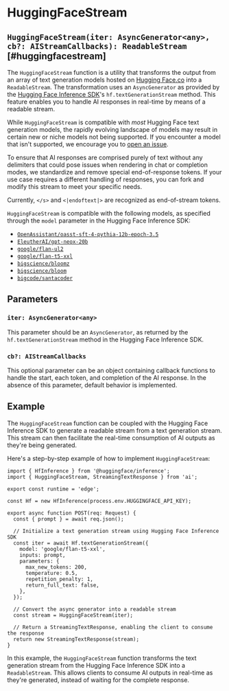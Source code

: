 # HuggingFaceStream

## `HuggingFaceStream(iter: AsyncGenerator<any>, cb?: AIStreamCallbacks): ReadableStream` [#huggingfacestream]

The `HuggingFaceStream` function is a utility that transforms the output from an array of text generation models hosted on [Hugging Face.co](https://huggingface.co) into a `ReadableStream`. The transformation uses an `AsyncGenerator` as provided by the [Hugging Face Inference SDK](https://huggingface.co/docs/huggingface.js/inference/README)'s `hf.textGenerationStream` method. This feature enables you to handle AI responses in real-time by means of a readable stream.

While `HuggingFaceStream` is compatible with _most_ Hugging Face text generation models, the rapidly evolving landscape of models may result in certain new or niche models not being supported. If you encounter a model that isn't supported, we encourage you to [open an issue](https://github.com/khulnasoft/ai/issues/new).

To ensure that AI responses are comprised purely of text without any delimiters that could pose issues when rendering in chat or completion modes, we standardize and remove special end-of-response tokens. If your use case requires a different handling of responses, you can fork and modify this stream to meet your specific needs.

Currently, `</s>` and `<|endoftext|>` are recognized as end-of-stream tokens.

`HuggingFaceStream` is compatible with the following models, as specified through the `model` parameter in the Hugging Face Inference SDK:

- [`OpenAssistant/oasst-sft-4-pythia-12b-epoch-3.5`](https://huggingface.co/OpenAssistant/oasst-sft-4-pythia-12b-epoch-3.5)
- [`EleutherAI/gpt-neox-20b`](https://huggingface.co/EleutherAI/gpt-neox-20b)
- [`google/flan-ul2`](https://huggingface.co/google/flan-ul2)
- [`google/flan-t5-xxl`](https://huggingface.co/google/flan-t5-xxl)
- [`bigscience/bloomz`](https://huggingface.co/bigscience/bloomz)
- [`bigscience/bloom`](https://huggingface.co/bigscience/bloom)
- [`bigcode/santacoder`](https://huggingface.co/bigcode/santacoder)

## Parameters

### `iter: AsyncGenerator<any>`

This parameter should be an `AsyncGenerator`, as returned by the `hf.textGenerationStream` method in the Hugging Face Inference SDK.

### `cb?: AIStreamCallbacks`

This optional parameter can be an object containing callback functions to handle the start, each token, and completion of the AI response. In the absence of this parameter, default behavior is implemented.

## Example

The `HuggingFaceStream` function can be coupled with the Hugging Face Inference SDK to generate a readable stream from a text generation stream. This stream can then facilitate the real-time consumption of AI outputs as they're being generated.

Here's a step-by-step example of how to implement `HuggingFaceStream`:

```tsx filename="app/api/completion/route.ts"
import { HfInference } from '@huggingface/inference';
import { HuggingFaceStream, StreamingTextResponse } from 'ai';

export const runtime = 'edge';

const Hf = new HfInference(process.env.HUGGINGFACE_API_KEY);

export async function POST(req: Request) {
  const { prompt } = await req.json();

  // Initialize a text generation stream using Hugging Face Inference SDK
  const iter = await Hf.textGenerationStream({
    model: 'google/flan-t5-xxl',
    inputs: prompt,
    parameters: {
      max_new_tokens: 200,
      temperature: 0.5,
      repetition_penalty: 1,
      return_full_text: false,
    },
  });

  // Convert the async generator into a readable stream
  const stream = HuggingFaceStream(iter);

  // Return a StreamingTextResponse, enabling the client to consume the response
  return new StreamingTextResponse(stream);
}
```

In this example, the `HuggingFaceStream` function transforms the text generation stream from the Hugging Face Inference SDK into a `ReadableStream`. This allows clients to consume AI outputs in real-time as they're generated, instead of waiting for the complete response.
